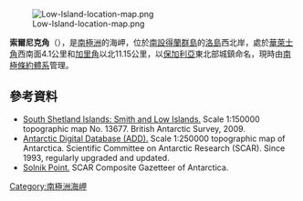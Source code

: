 [[Image:Low-Island-location-map.png|thumb]]

'''索爾尼克角'''（{{lang-bg|Солник}}），是[[南極洲|南極洲]]的海岬，位於[[南設得蘭群島|南設得蘭群島]]的[[洛島_(南設得蘭群島)|洛島]]西北岸，處於[[華萊士角|華萊士角]]西南面4.1公里和[[加里角|加里角]]以北11.15公里，以[[保加利亞|保加利亞]]東北部城鎮命名，現時由[[南極條約體系|南極條約體系]]管理。

{{coord|63|15|47|S|62|15|08|W|display=title}}

==參考資料==
* [http://data.aad.gov.au/aadc/mapcat/display_map.cfm?map_id=13677 South Shetland Islands: Smith and Low Islands.] Scale 1:150000 topographic map No. 13677. British Antarctic Survey, 2009.
* [http://www.add.scar.org Antarctic Digital Database (ADD).] Scale 1:250000 topographic map of Antarctica. Scientific Committee on Antarctic Research (SCAR). Since 1993, regularly upgraded and updated.
* [http://data.aad.gov.au/aadc/gaz/scar/display_name.cfm?gaz_id=136867 Solnik Point.] SCAR Composite Gazetteer of Antarctica.

{{Antarctica-geo-stub}}
[[Category:南極洲海岬|Category:南極洲海岬]]